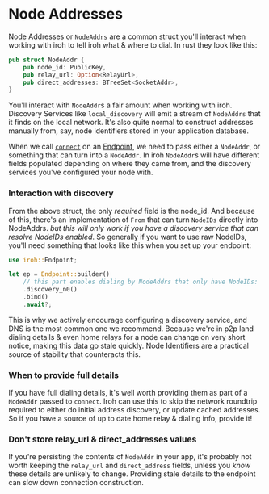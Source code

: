 # Node Addresses

Node Addresses or [`NodeAddrs`](https://docs.rs/iroh/latest/iroh/struct.NodeAddr.htm) are a common struct you'll interact when working with iroh to tell iroh what & where to dial. In rust they look like this:

```rust
pub struct NodeAddr {
    pub node_id: PublicKey,
    pub relay_url: Option<RelayUrl>,
    pub direct_addresses: BTreeSet<SocketAddr>,
}
```

You'll interact with `NodeAddr`s a fair amount when working with iroh. Discovery Services like `local_discovery` will emit a stream of `NodeAddrs` that it finds on the local network. It's also quite normal to construct addresses manually from, say, node identifiers stored in your application database.

When we call [`connect`](https://docs.rs/iroh/latest/iroh/endpoint/struct.Endpoint.html#method.connect) on an [Endpoint](http://localhost:3000/docs/concepts/endpoint), we need to pass either a `NodeAddr`, or something that can turn into a `NodeAddr`. In iroh `NodeAddr`s will have different fields populated depending on where they came from, and the discovery services you've configured your node with.

### Interaction with discovery
From the above struct, the only _required_ field is the node_id. And because of this, there's an implementation of `From` that can turn `NodeIDs` directly into NodeAddrs. _but this will only work if you have a discovery service that can resolve NodeIDs enabled_. So generally if you want to use raw NodeIDs, you'll need something that looks like this when you set up your endpoint:

```rust
use iroh::Endpoint;

let ep = Endpoint::builder()
    // this part enables dialing by NodeAddrs that only have NodeIDs:
    .discovery_n0()
    .bind()
    .await?;
```

This is why we actively encourage configuring a discovery service, and DNS is the most common one we recommend. Because we're in p2p land dialing details & even home relays for a node can change on very short notice, making this data go stale quickly. Node Identifiers are a practical source of stability that counteracts this.

### When to provide full details
If you have full dialing details, it's well worth providing them as part of a `NodeAddr` passed to `connect`. Iroh can use this to skip the network roundtrip required to either do initial address discovery, or update cached addresses. So if you have a source of up to date home relay & dialing info, provide it!

### Don't store relay_url & direct_addresses values
If you're persisting the contents of `NodeAddr` in your app, it's probably not worth keeping the `relay_url` and `direct_address` fields, unless you _know_ these details are unlikely to change. Providing stale details to the endpoint can slow down connection construction.
